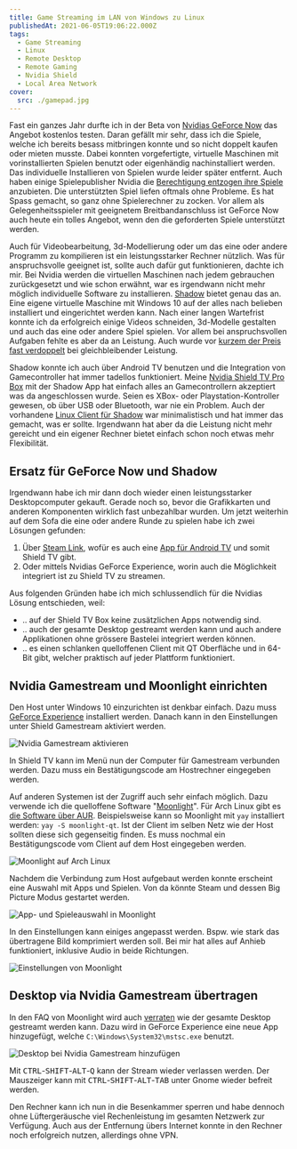 ```yaml
---
title: Game Streaming im LAN von Windows zu Linux
publishedAt: 2021-06-05T19:06:22.000Z
tags:
  - Game Streaming
  - Linux
  - Remote Desktop
  - Remote Gaming
  - Nvidia Shield
  - Local Area Network
cover:
  src: ./gamepad.jpg
---
```


Fast ein ganzes Jahr durfte ich in der Beta von [Nvidias GeForce Now](https://www.nvidia.com/en-eu/geforce-now/) das Angebot kostenlos testen. Daran gefällt mir sehr, dass ich die Spiele, welche ich bereits besass mitbringen konnte und so nicht doppelt kaufen oder mieten musste. Dabei konnten vorgefertigte, virtuelle Maschinen mit vorinstallierten Spielen benutzt oder eigenhändig nachinstalliert werden. Das individuelle Installieren von Spielen wurde leider später entfernt. Auch haben einige Spielepublisher Nvidia die [Berechtigung entzogen ihre Spiele](https://www.theverge.com/2020/5/27/21272558/nvidia-geforce-now-opt-in-agreement-game-developers-publishers-licensing-cloud-gaming) anzubieten. Die unterstützten Spiel liefen oftmals ohne Probleme. Es hat Spass gemacht, so ganz ohne Spielerechner zu zocken. Vor allem als Gelegenheitsspieler mit geeignetem Breitbandanschluss ist GeForce Now auch heute ein tolles Angebot, wenn den die geforderten Spiele unterstützt werden.

Auch für Videobearbeitung, 3d-Modellierung oder um das eine oder andere Programm zu kompilieren ist ein leistungsstarker Rechner nützlich. Was für anspruchsvolle geeignet ist, sollte auch dafür gut funktionieren, dachte ich mir. Bei Nvidia werden die virtuellen Maschinen nach jedem gebrauchen zurückgesetzt und wie schon erwähnt, war es irgendwann nicht mehr möglich individuelle Software zu installieren. [Shadow](https://shadow.tech) bietet genau das an. Eine eigene virtuelle Maschine mit Windows 10 auf der alles nach belieben installiert und eingerichtet werden kann. Nach einer langen Wartefrist konnte ich da erfolgreich einige Videos schneiden, 3d-Modelle gestalten und auch das eine oder andere Spiel spielen. Vor allem bei anspruchsvollen Aufgaben fehlte es aber da an Leistung. Auch wurde vor [kurzem der Preis fast verdoppelt](https://shadow.tech/blog/teamshadow/introducing-our-new-offer) bei gleichbleibender Leistung.

Shadow konnte ich auch über Android TV benutzen und die Integration von Gamecontroller hat immer tadellos funktioniert. Meine [Nvidia Shield TV Pro Box](https://www.nvidia.com/en-us/shield/shield-tv-pro/) mit der Shadow App hat einfach alles an Gamecontrollern akzeptiert was da angeschlossen wurde. Seien es XBox- oder Playstation-Kontroller gewesen, ob über USB oder Bluetooth, war nie ein Problem. Auch der vorhandene [Linux Client für Shadow](https://aur.archlinux.org/packages/shadow-tech/) war minimalistisch und hat immer das gemacht, was er sollte. Irgendwann hat aber da die Leistung nicht mehr gereicht und ein eigener Rechner bietet einfach schon noch etwas mehr Flexibilität.

## Ersatz für GeForce Now und Shadow

Irgendwann habe ich mir dann doch wieder einen leistungsstarker Desktopcomputer gekauft. Gerade noch so, bevor die Grafikkarten und anderen Komponenten wirklich fast unbezahlbar wurden. Um jetzt weiterhin auf dem Sofa die eine oder andere Runde zu spielen habe ich zwei Lösungen gefunden:

1. Über [Steam Link](https://store.steampowered.com/app/353380/Steam_Link/), wofür es auch eine [App für Android TV](https://play.google.com/store/apps/details?id=com.valvesoftware.steamlink&hl=en&gl=US) und somit Shield TV gibt.
1. Oder mittels Nvidias GeForce Experience, worin auch die Möglichkeit integriert ist zu Shield TV zu streamen.

Aus folgenden Gründen habe ich mich schlussendlich für die Nvidias Lösung entschieden, weil:

- .. auf der Shield TV Box keine zusätzlichen Apps notwendig sind.
- .. auch der gesamte Desktop gestreamt werden kann und auch andere Applikationen ohne grössere Bastelei integriert werden können.
- .. es einen schlanken quelloffenen Client mit QT Oberfläche und in 64-Bit gibt, welcher praktisch auf jeder Plattform funktioniert.

## Nvidia Gamestream und Moonlight einrichten

Den Host unter Windows 10 einzurichten ist denkbar einfach. Dazu muss [GeForce Experience](https://www.nvidia.com/en-us/geforce/geforce-experience/) installiert werden. Danach kann in den Einstellungen unter Shield Gamestream aktiviert werden.

![Nvidia Gamestream aktivieren](enable-gamestream.png)

In Shield TV kann im Menü nun der Computer für Gamestream verbunden werden. Dazu muss ein Bestätigungscode am Hostrechner eingegeben werden.

Auf anderen Systemen ist der Zugriff auch sehr einfach möglich. Dazu verwende ich die quelloffene Software "[Moonlight](https://moonlight-stream.org/)". Für Arch Linux gibt es [die Software über AUR](https://aur.archlinux.org/packages/moonlight-qt/). Beispielsweise kann so Moonlight mit `yay` installiert werden: `yay -S moonlight-qt`. Ist der Client im selben Netz wie der Host sollten diese sich gegenseitig finden. Es muss nochmal ein Bestätigungscode vom Client auf dem Host eingegeben werden.

![Moonlight auf Arch Linux](moonlight-on-linux.png)

Nachdem die Verbindung zum Host aufgebaut werden konnte erscheint eine Auswahl mit Apps und Spielen. Von da könnte Steam und dessen Big Picture Modus gestartet werden.

![App- und Spieleauswahl in Moonlight](app-selection-in-moonlight.png)

In den Einstellungen kann einiges angepasst werden. Bspw. wie stark das übertragene Bild komprimiert werden soll. Bei mir hat alles auf Anhieb funktioniert, inklusive Audio in beide Richtungen.

![Einstellungen von Moonlight](moonlight-settings.png)

## Desktop via Nvidia Gamestream übertragen

In den FAQ von Moonlight wird auch [verraten](https://github.com/moonlight-stream/moonlight-docs/wiki/Setup-Guide#using-moonlight-to-stream-your-entire-desktop) wie der gesamte Desktop gestreamt werden kann. Dazu wird in GeForce Experience eine neue App hinzugefügt, welche `C:\Windows\System32\mstsc.exe` benutzt.

![Desktop bei Nvidia Gamestream hinzufügen](nvidia-gamestream-desktop.png)

Mit <kbd>CTRL</kbd>-<kbd>SHIFT</kbd>-<kbd>ALT</kbd>-<kbd>Q</kbd> kann der Stream wieder verlassen werden. Der Mauszeiger kann mit <kbd>CTRL</kbd>-<kbd>SHIFT</kbd>-<kbd>ALT</kbd>-<kbd>TAB</kbd> unter Gnome wieder befreit werden.

Den Rechner kann ich nun in die Besenkammer sperren und habe dennoch ohne Lüftergeräusche viel Rechenleistung im gesamten Netzwerk zur Verfügung. Auch aus der Entfernung übers Internet konnte in den Rechner noch erfolgreich nutzen, allerdings ohne VPN.
